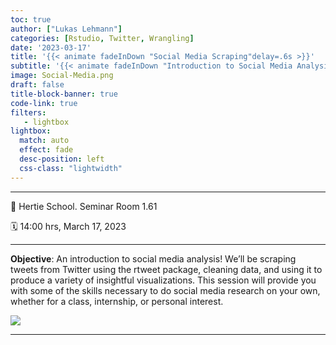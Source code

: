 ```yaml
---
toc: true
author: ["Lukas Lehmann"]
categories: [Rstudio, Twitter, Wrangling]
date: '2023-03-17'
title: '{{< animate fadeInDown "Social Media Scraping"delay=.6s >}}'
subtitle: '{{< animate fadeInDown "Introduction to Social Media Analysis using rtweet package."delay=.6s >}}'
image: Social-Media.png
draft: false
title-block-banner: true
code-link: true
filters:
   - lightbox
lightbox: 
  match: auto
  effect: fade
  desc-position: left
  css-class: "lightwidth"
---
```


------------------------------------------------------------------------

📍 Hertie School. Seminar Room 1.61

🗓 14:00 hrs, March 17, 2023

------------------------------------------------------------------------

**Objective**: An introduction to social media analysis! We’ll be scraping tweets from Twitter using the rtweet package, cleaning data, and using it to produce a variety of insightful visualizations. This session will provide you with some of the skills necessary to do social media research on your own, whether for a class, internship, or personal interest.

![](05_social_media_analysis.jpg)

------------------------------------------------------------------------
